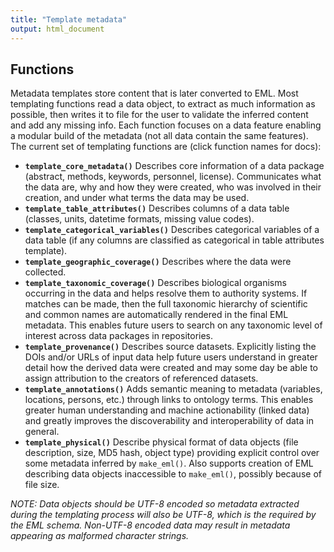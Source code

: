```yaml
---
title: "Template metadata"
output: html_document
---
```


## Functions

Metadata templates store content that is later converted to EML. Most templating functions read a data object, to extract as much information as possible, then writes it to file for the user to validate the inferred content and add any missing info. Each function focuses on a data feature enabling a modular build of the metadata (not all data contain the same features). The current set of templating functions are (click function names for docs):

*  __`template_core_metadata()`__ Describes core information of a data package (abstract, methods, keywords, personnel, license). Communicates what the data are, why and how they were created, who was involved in their creation, and under what terms the data may be used.
*  __`template_table_attributes()`__ Describes columns of a data table (classes, units, datetime formats, missing value codes).
*  __`template_categorical_variables()`__ Describes categorical variables of a data table (if any columns are classified as categorical in table attributes template).
*  __`template_geographic_coverage()`__ Describes where the data were collected.
*  __`template_taxonomic_coverage()`__ Describes biological organisms occurring in the data and helps resolve them to authority systems. If matches can be made, then the full taxonomic hierarchy of scientific and common names are automatically rendered in the final EML metadata. This enables future users to search on any taxonomic level of interest across data packages in repositories.
*  __`template_provenance()`__ Describes source datasets. Explicitly listing the DOIs and/or URLs of input data help future users understand in greater detail how the derived data were created and may some day be able to assign attribution to the creators of referenced datasets.
*  __`template_annotations()`__ Adds semantic meaning to metadata (variables, locations, persons, etc.) through links to ontology terms. This enables greater human understanding and machine actionability (linked data) and greatly improves the discoverability and interoperability of data in general.
*  __`template_physical()`__ Describe physical format of data objects (file description, size, MD5 hash, object type) providing explicit control over some metadata inferred by `make_eml()`. Also supports creation of EML describing data objects inaccessible to `make_eml()`, possibly because of file size.

_NOTE: Data objects should be UTF-8 encoded so metadata extracted during the templating process will also be UTF-8, which is the required by the EML schema. Non-UTF-8 encoded data may result in metadata appearing as malformed character strings._
